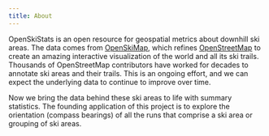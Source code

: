 ```yaml
---
title: About
---
```


OpenSkiStats is an open resource for geospatial metrics about downhill ski areas.
The data comes from [OpenSkiMap](https://openskimap.org), which refines [OpenStreetMap](https://www.openstreetmap.org) to create an amazing interactive visualization of the world and all its ski trails.
Thousands of OpenStreetMap contributors have worked for decades to annotate ski areas and their trails.
This is an ongoing effort, and we can expect the underlying data to continue to improve over time.

Now we bring the data behind these ski areas to life with summary statistics.
The founding application of this project is to explore the orientation (compass bearings) of all the runs that comprise a ski area or grouping of ski areas.
